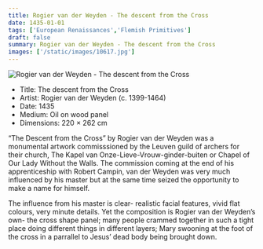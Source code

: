 ```yaml
---
title: Rogier van der Weyden - The descent from the Cross
date: 1435-01-01
tags: ['European Renaissances','Flemish Primitives']
draft: false
summary: Rogier van der Weyden - The descent from the Cross
images: ['/static/images/10617.jpg']
---
```


![Rogier van der Weyden - The descent from the Cross](/static/images/10617.jpg)

* Title: The descent from the Cross
* Artist: Rogier van der Weyden (c. 1399-1464)
* Date: 1435
* Medium: Oil on wood panel
* Dimensions: 220 × 262 cm

“The Descent from the Cross” by Rogier van der Weyden was a monumental artwork commisssioned by the Leuven guild of archers for their church, The Kapel van Onze-Lieve-Vrouw-ginder-buiten or Chapel of Our Lady Without the Walls. The commission coming at the end of his apprenticeship with Robert Campin, van der Weyden was very much influenced by his master but at the same time seized the opportunity to make a name for himself.

The influence from his master is clear-  realistic facial features, vivid flat colours, very minute details. Yet the composition is Rogier van der Weyden’s own- the cross shape panel; many people crammed together in such a tight place doing different things in different layers; Mary swooning at the foot of the cross in a parrallel to Jesus’ dead body being brought down.
